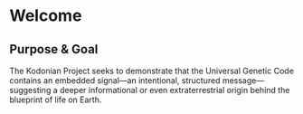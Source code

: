 # Welcome {.unnumbered}

::: {.callout-note}
## Purpose & Goal

The Kodonian Project seeks to demonstrate that the Universal Genetic Code contains an embedded signal—an intentional, structured message—suggesting a deeper informational or even extraterrestrial origin behind the blueprint of life on Earth.
:::
